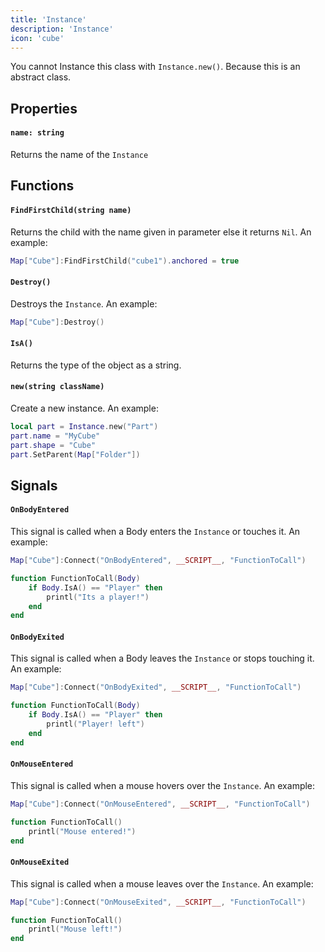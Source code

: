 ```yaml
---
title: 'Instance'
description: 'Instance'
icon: 'cube'
---
```

<Warning>You cannot Instance this class with `Instance.new()`. Because this is an abstract class.</Warning>

## Properties
#### `name: string`
Returns the name of the `Instance`

## Functions
#### `FindFirstChild(string name)`
Returns the child with the name given in parameter else it returns `Nil`. An example:
```lua
Map["Cube"]:FindFirstChild("cube1").anchored = true
```

#### `Destroy()`
Destroys the `Instance`. An example:
```lua
Map["Cube"]:Destroy()
```
#### `IsA()`
Returns the type of the object as a string.

#### `new(string className)`
Create a new instance. An example:
```lua
local part = Instance.new("Part")
part.name = "MyCube"
part.shape = "Cube"
part.SetParent(Map["Folder"])
```
## Signals
#### `OnBodyEntered`
This signal is called when a Body enters the `Instance` or touches it. An example:
```lua
Map["Cube"]:Connect("OnBodyEntered", __SCRIPT__, "FunctionToCall")

function FunctionToCall(Body)
    if Body.IsA() == "Player" then
        printl("Its a player!")
    end
end
```

#### `OnBodyExited`
This signal is called when a Body leaves the `Instance` or stops touching it. An example:
```lua
Map["Cube"]:Connect("OnBodyExited", __SCRIPT__, "FunctionToCall")

function FunctionToCall(Body)
    if Body.IsA() == "Player" then
        printl("Player! left")
    end
end
```

#### `OnMouseEntered`
This signal is called when a mouse hovers over the `Instance`. An example:
```lua
Map["Cube"]:Connect("OnMouseEntered", __SCRIPT__, "FunctionToCall")

function FunctionToCall()
    printl("Mouse entered!")
end
```

#### `OnMouseExited`
This signal is called when a mouse leaves over the `Instance`. An example:
```lua
Map["Cube"]:Connect("OnMouseExited", __SCRIPT__, "FunctionToCall")

function FunctionToCall()
    printl("Mouse left!")
end
```